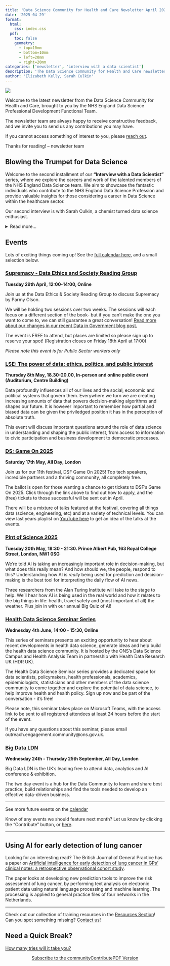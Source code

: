 ```yaml
---
title: 'Data Science Community for Health and Care Newsletter April 2025'
date: '2025-04-29'
format:
  html:
    css: index.css
  pdf:
    toc: false
    geometry: 
      - top=10mm
      - bottom=10mm
      - left=20mm
      - right=20mm
categories: ['newsletter', 'interview with a data scientist']
description: 'The Data Science Community for Health and Care newsletter for April 2025'
author: 'Elizabeth Kelly, Sarah Culkin'
---
```


![](../../images/banner_april.png)

Welcome to the latest newsletter from the Data Science Community for Health and Care, brought to you by the NHS England Data Science Professional Development Functional Team. 

The newsletter team are always happy to receive constructive feedback, and we invite you to send us any contributions you may have. 

If you cannot access something of interest to you, please [reach out](https://github.com/nhsengland/datascience-pd-newsletter/issues/new){target="_blank"}. 

Thanks for reading! – newsletter team 

<div class="section-heading">
# Blowing the Trumpet for Data Science
</div>

Welcome to the second installment of our **"Interview with a Data Scientist"** series, where we explore the careers and work of the talented members of the NHS England Data Science team. We aim to showcase the fantastic individuals who contribute to the NHS England Data Science Profession and provide valuable insights for those considering a career in Data Science within the healthcare sector.

Our second interview is with Sarah Culkin, a chemist turned data science enthusiast.

<details>
  <summary>Read more...</summary>

  ## How did you end up in data science at the NHS? What did you do before, and what really sparked your interest in this field?

  I studied chemistry at the University of Leeds; after my undergraduate degree I stayed at Leeds to do a PhD in organic chemistry.
 
  I was researching peptides and proteins so spent quite a lot of time in a lab rather than on a computer. And more time than I would like to admit washing up glassware!  But then the department bought a robot to run experiments; this was my first real experience of programming and data handling.

  Toward the end of my PhD, I saw a job ad for the Government Operational Research Service (GORS, some would say a forerunner to Data Science).  I applied and ended up placed in the Department of Health. 

  I've remained in the health sector and in data ever since (about 17 years) although I have moved to lots of different areas.

  My passion for data science was sparked around 2016, and I established its small data science team in the Department of Health. I have held a range of other roles, in the Department of Health and Social Care (DHSC), NHS England and NHSX.  I've spent time in Leeds Teaching Hospitals Trust and in a data policy role but ultimately leading a data science team is my passion.

  ## What are you currently working on? Are there any projects that you're particularly excited about, or that you feel are making a real difference? What impact are you having?

  As deputy director of the data science team in NHS England I, sadly, no longer spend much time day-to-day involved in projects. Instead I lead the team.  I spend time focusing upwards and outwards, to raise awareness of the team and bring in new work.

  Two current areas of work that that excite me:

  Firstly, developing data science as a profession.  
  
  For example, we set up a PhD intern programme to link the NHS to early career researchers in academia. This programme has now been running for several years and it is highly successful (see lots more info here ).  
  
  We also now look after a Data Science Masters programme. This is a great opportunity to offer advanced data science training to our colleagues. 
  
  I worked to develop the data science competency frameworks and more recently a continuous professional development policy. 
  I think having a clear, fair, well-defined and well promoted profession is important.
  
  More recently I have been involved in school outreach.  The sessions at primary schools were particularly memorable; the questions you get asked are wild, funny and brilliant!

  The second area that particularly excites me is shaping new work coming into the team. 
  
  I am particularly interested to see how data science can support digital transformation in the NHS, as well as operational decisions. 
  
  It is interesting to see how different teams work and how data science can help them. I help scope projects so that they meet and maybe even go beyond their needs. 
  
  Increasingly we are getting colleagues interested in using AI in their work and this brings new challenges, opportunities and teams to us.


  ## If you could give someone just starting out in data science a few pieces of advice, what would they be? And what resources have you found particularly helpful along the way that you can share?

  My advice for aspiring data scientists would be two things:

  1. Get good at explaining complicated, technical, potentially quite dry subjects in a simple engaging way.  Think, “can I explain what I'm doing to a 9-year-old in a way that they would understand and would also hold their attention”. Channel your inner kids TV presenter/science journalist!

  A good way of doing this is to find everyday analogies. Compare a project, process or problem to an everyday situation. Recent things I've used when trying to explain something technical have been visiting a restaurant and using an iPhone. 

  If you can help people to feel clever (rather than prioritising making yourself look clever!) they're far more likely to engage with (and remember) what you're trying to describe.

  It's very tempting when you've done a complicated piece of work to want to get across how hard it has been, how complicated it was.  Sometimes this is needed.  But, in general, seek common ground.


  2. Make sure you really understand the fundamentals of the data science technique or the approach that you are using and its potential weak points as well as benefits, compared to others.

  When we can run complicated processes and code with a few clicks it’s not always necessary to engage with the underlying statistical model. But to be able to assure yourself and to help you to be able to explain it others, this understanding of the fundamentals, for me, is key.  It also helps to critically appraise the next new thing when it comes out. Aim to be a cynical optimist.


</details> 


<div class="section-heading">
# Events
</div>
Lots of exciting things coming up! See the [full calendar here](https://future.nhs.uk/DataAnalytics/view?objectID=861745){target="_blank"}, and a small selection below.

### [Supremacy - Data Ethics and Society Reading Group](https://www.tickettailor.com/events/dataethics/1549481/r/nhsteams){target="_blank"}
**Tuesday 29th April, 12:00-14:00, Online**

Join us at the Data Ethics & Society Reading Group to discuss Supremacy by Parmy Olson. 

We will be holding two sessions over two weeks. The sessions will each focus on a different section of the book- but if you can't make the one you want to come to, we can still guarantee a great conversation! [Read more about our changes in our recent Data in Government blog post.](https://dataingovernment.blog.gov.uk/2025/02/17/data-ethics-and-society-join-the-conversation-in-2025/){target="_blank"}

The event is FREE to attend, but places are limited so please sign up to reserve your spot! (Registration closes on Friday 18th April at 17:00)

*Please note this event is for Public Sector workers only*

### [LSE: The power of data: ethics, politics, and public interest](https://www.lse.ac.uk/Events/2025/05/202505081830/data-ethics-politics-and-public-interest?_gl=1*rwgszb*_gcl_au*MTc0NDU0NDcyNC4xNzM4NTkyNjk3*_ga*MjE2MDg0MDMzLjE3Mzg1OTI2OTI.*_ga_LWTEVFESYX*MTc0MDk5NDcxNS42OS4xLjE3NDA5OTgzNzQuMjkuMC4w){target="_blank"}
**Thursday 8th May, 18.30-20.00, In-person and online public event (Auditorium, Centre Building)**

Data profoundly influences all of our lives and the social, economic and political systems that govern them. Everywhere we turn we are creating increasing amounts of data that powers decision-making algorithms and shapes our future. It is however important to remember how partial and biased data can be given the priviledged position it has in the perception of absolute truth. 

This event will discuss important questions around the role of data science in understanding and shaping the public interest, from access to information to civic participation and business development to democratic processes.

### [DS: Game On 2025](https://datasciencefestival.com/event/dsf-game-on-2025/){target="_blank"}
**Saturday 17th May, All Day, London**

Join us for our 11th festival, DSF Game On 2025! Top tech speakers, incredible partners and a thriving community, all completely free. 

The ballot is open for those wanting a chance to get tickets to DSF's Game On 2025. Click through the link above to find out how to apply, and the (free) tickets to those successful will be sent out in April.

There will be a mixture of talks featured at the festival, covering all things data (science, engineering, etc) and at a variety of technical levels. You can view last years playlist on [YouTube here](https://www.youtube.com/playlist?list=PLwzX3WM0AfxopbhVhGCA373Xk-7wNhLfq){target="_blank"} to get an idea of the talks at the events.

### [Pint of Science 2025](https://www.turing.ac.uk/events/pint-science-2025){target="_blank"}
**Tuesday 20th May, 18:30 - 21:30. Prince Albert Pub, 163 Royal College Street, London, NW1 0SG**

We're told AI is taking an increasingly important role in decision-making, but what does this really mean? And how should we, the people, respond to this? Understanding how AI is *really* being used for prediction and decision-making is the best tool for interpreting the daily flow of AI news. 

Three researchers from the Alan Turing Institute will take to the stage to help. We'll hear how AI is being used in the real world and how it relates to the big things in life: health, travel safety and (most important of all) the weather. Plus join in with our annual Big Quiz of AI! 

### [Health Data Science Seminar Series](https://www.eventbrite.co.uk/e/health-data-science-seminar-series-tickets-1329649059129?aff=ebdsoporgprofile&_gl=1*90qvwn*_up*MQ..*_ga*MTkyMDUyNDM4NC4xNzQ1ODI4MjAy*_ga_TQVES5V6SH*MTc0NTgyODIwMS4xLjAuMTc0NTgyODIwMS4wLjAuMA..){target="_blank"}
**Wednesday 4th June, 14:00 - 15:30, Online **

This series of seminars presents an exciting opportunity to hear about recent developments in health data science, generate ideas and help build the health data science community. It is hosted by the ONS's Data Science Campus and Health Analysis Team in partnership with Health Data Research UK (HDR UK).

The Health Data Science Seminar series provides a dedicated space for data scientists, policymakers, health professionals, academics, epidemiologists, statisticians and other members of the data science community to come together and explore the potential of data science, to help improve health and health policy. Sign up now and be part of the conversation - it's free!

Please note, this seminar takes place on Microsoft Teams, with the access link to be sent to all registered attendees at least 24 hours before the start of the event.

If you have any questions about this seminar, please email outreach.engagement.community@ons.gov.uk.

### [Big Data LDN](https://www.bigdataldn.com/en-gb.html){target="_blank"}
**Wednesday 24th - Thursday 25th September, All Day, London**

Big Data LDN is the UK’s leading free to attend data, analytics and AI conference & exhibition.

The two day event is a hub for the Data Community to learn and share best practice, build relationships and find the tools needed to develop an effective data-driven business.


___

See more future events on the [calendar](https://future.nhs.uk/DataAnalytics/view?objectID=861745){target="_blank"}

Know of any events we should feature next month? Let us know by clicking the "Contribute" button, or [here](https://github.com/nhsengland/datascience-pd-newsletter/issues/new?assignees=&labels=&projects=&template=suggest-some-newsletter-content-.md&title=){target="_blank"}.

___
<div class="section-heading">
# Using AI for early detection of lung cancer
</div>

Looking for an interesting read? The British Journal of General Practice has a paper on [Artificial intelligence for early detection of lung cancer in GPs’ clinical notes: a retrospective observational cohort study](https://bjgp.org/content/early/2025/04/21/BJGP.2023.0489). 

The paper looks at developing new prediction tools to improve the risk assessment of lung cancer, by performing text analysis on electronic patient data using natural language processing and machine learning. The processing is applied to general practice files of four networks in the Netherlands.  

___
Check out our collection of training resources in the [Resources Section](https://future.nhs.uk/DataAnalytics/view?objectID=861745){target="_blank"}! Can you spot something missing? [Contact us](mailto:datascience@nhs.net)!

<div class="section-heading">
# Need a Quick Break?
</div>

[How many tries will it take you?](custom_wordle_link){target="_blank"}



<div style="text-align: center;">

[Subscribe to the community](https://forms.office.com/pages/responsepage.aspx?id=slTDN7CF9UeyIge0jXdO48pr_29hyJFKpCZ7SYYvjeFUNUVPMUk0STlDRlJMNklIWEI3V0NZVTZXVS4u&route=shorturl){.btn-action-primary .btn-action .btn .btn-success .btn-lg role="button"}[Contribute](https://github.com/nhsengland/datascience-pd-newsletter/issues/new?assignees=&labels=&projects=&template=suggest-some-newsletter-content-.md&title=){.btn-action-primary .btn-action .btn .btn-info .btn-lg role="button" target="_blank"}[PDF Version](./newsletter.pdf){.btn-action-primary .btn-action .btn .btn-info .btn-lg role="button" target="_blank"}
</div>

